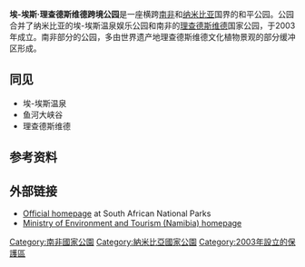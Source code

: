 {{Infobox protected area

| name =埃-埃斯·理查德斯维德跨境公园

| iucn_category = II

| photo = Fish River Canyon Namibia.jpg

| photo_caption = 鱼河大峡谷

| photo_width =

| map = Africa | relief=1

| map_caption = 公园的地理位置

| map_width =

| location = [[南非|南非]]北开普 / [[纳米比亚|纳米比亚]] [[卡拉斯区|卡拉斯区]],

| nearest_city =南非亚历山大湾/ 纳米比亚，罗什皮纳

| lat_d = 28 | lat_m = 03 | lat_s = 14 | lat_NS = S

| long_d = 17 | long_m = 02 | long_s = 05 | long_EW = E

| coords_ref =

| region =

| area = {{convert|6045|km2|sqmi|abbr=on}}<ref name="PeaceParks.Org">{{cite web|url=http://www.peaceparks.org/Parks_1022100000_0_0_0_0_1_Ai-Ais-Richtersveld+TFCA+Ai-Ais-Richtersveld.htm|title=Ai-Ais/Richtersveld Transfrontier Park|publisher=PeaceParks.Org|accessdate=2009-05-20|archive-url=https://web.archive.org/web/20090609140539/http://www.peaceparks.org/Parks_1022100000_0_0_0_0_1_Ai-Ais-Richtersveld+TFCA+Ai-Ais-Richtersveld.htm|archive-date=2009-06-09|dead-url=yes}}</ref>

| established = 2003

| visitation_num =

| visitation_year =

| governing_body = 纳米比亚环境旅游部/ 南非国家公园

| world_heritage_site =

| url = http://www.sanparks.org/parks/richtersveld/

}}

'''埃-埃斯·理查德斯维德跨境公园'''是一座横跨[[南非|南非]]和[[纳米比亚|纳米比亚]]国界的和平公园。公园合并了纳米比亚的埃-埃斯温泉娱乐公园和南非的[[理查德斯维德|理查德斯维德]]国家公园，于2003年成立。南非部分的公园，多由世界遗产地理查德斯维德文化植物景观的部分缓冲区形成。

==同见==
*埃-埃斯温泉
*鱼河大峡谷
*理查德斯维德

==参考资料==
{{reflist}}

==外部链接==
* [http://www.sanparks.org/parks/richtersveld/ Official homepage]{{Wayback|url=http://www.sanparks.org/parks/richtersveld/ |date=20140209062109 }} at South African National Parks
* [https://web.archive.org/web/20070311102649/http://www.met.gov.na/nwr.htm Ministry of Environment and Tourism (Namibia) homepage]

{{Commons category|ǀAi-ǀAis/Richtersveld Transfrontier Park}}

{{South African National Parks}} 

[[Category:南非國家公園|Category:南非國家公園]]
[[Category:納米比亞國家公園|Category:納米比亞國家公園]]
[[Category:2003年設立的保護區|Category:2003年設立的保護區]]